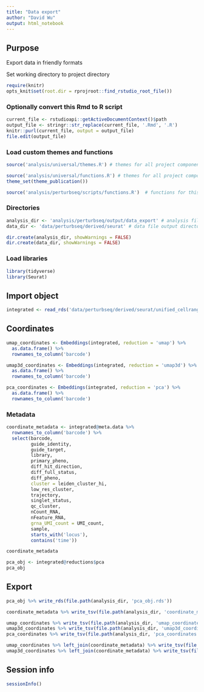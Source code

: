 ```yaml
---
title: "Data export"
author: "David Wu"
output: html_notebook
---
```

## Purpose
Export data in friendly formats

Set working directory to project directory
```r
require(knitr)
opts_knit$set(root.dir = rprojroot::find_rstudio_root_file())
```

### Optionally convert this Rmd to R script 
```r
current_file <- rstudioapi::getActiveDocumentContext()$path
output_file <- stringr::str_replace(current_file, '.Rmd', '.R')
knitr::purl(current_file, output = output_file)
file.edit(output_file)
```
### Load custom themes and functions
```r
source('analysis/universal/themes.R') # themes for all project components

source('analysis/universal/functions.R') # themes for all project components
theme_set(theme_publication())

source('analysis/perturbseq/scripts/functions.R')  # functions for this component; may be empty
```

### Directories
```r
analysis_dir <- 'analysis/perturbseq/output/data_export' # analysis file output directory
data_dir <- 'data/perturbseq/derived/seurat' # data file output directory

dir.create(analysis_dir, showWarnings = FALSE)
dir.create(data_dir, showWarnings = FALSE)
```

### Load libraries
```r
library(tidyverse)
library(Seurat)
```

## Import object
```r
integrated <- read_rds('data/perturbseq/derived/seurat/unified_cellranger_sct.rds')
```

## Coordinates
```r
umap_coordinates <- Embeddings(integrated, reduction = 'umap') %>% 
  as.data.frame() %>% 
  rownames_to_column('barcode')

umap3d_coordinates <- Embeddings(integrated, reduction = 'umap3d') %>% 
  as.data.frame() %>% 
  rownames_to_column('barcode')

pca_coordinates <- Embeddings(integrated, reduction = 'pca') %>% 
  as.data.frame() %>% 
  rownames_to_column('barcode') 

```

### Metadata
```r
coordinate_metadata <- integrated@meta.data %>% 
  rownames_to_column('barcode') %>% 
  select(barcode, 
         guide_identity, 
         guide_target, 
         library, 
         primary_pheno, 
         diff_hit_direction, 
         diff_full_status,
         diff_pheno,
         cluster = leiden_cluster_hi, 
         low_res_cluster,
         trajectory,
         singlet_status, 
         qc_cluster,
         nCount_RNA, 
         nFeature_RNA, 
         grna_UMI_count = UMI_count,
         sample,
         starts_with('locus'),
         contains('time'))

coordinate_metadata
```
```r
pca_obj <- integrated@reductions$pca
pca_obj
```

## Export
```r
pca_obj %>% write_rds(file.path(analysis_dir, 'pca_obj.rds'))

coordinate_metadata %>% write_tsv(file.path(analysis_dir, 'coordinate_metadata.tsv.gz'))

umap_coordinates %>% write_tsv(file.path(analysis_dir, 'umap_coordinates.tsv.gz'))
umap3d_coordinates %>% write_tsv(file.path(analysis_dir, 'umap3d_coordinates.tsv.gz'))
pca_coordinates %>% write_tsv(file.path(analysis_dir, 'pca_coordinates.tsv.gz'))

umap_coordinates %>% left_join(coordinate_metadata) %>% write_tsv(file.path(analysis_dir, 'umap_meta.tsv.gz'))
umap3d_coordinates %>% left_join(coordinate_metadata) %>% write_tsv(file.path(analysis_dir, 'umap3d_meta.tsv.gz'))
```


## Session info
```r
sessionInfo()
```

